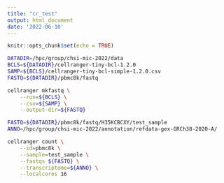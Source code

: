 ```yaml
---
title: "cr_test"
output: html_document
date: '2022-06-10'
---
```


```r
knitr::opts_chunk$set(echo = TRUE)
```

```bash
DATADIR=/hpc/group/chsi-mic-2022/data
BCLS=${DATADIR}/cellranger-tiny-bcl-1.2.0
SAMP=${BCLS}/cellranger-tiny-bcl-simple-1.2.0.csv
FASTQ=${DATADIR}/pbmc8k/fastq

cellranger mkfastq \
    --run=${BCLS} \
    --csv=${SAMP} \
    --output-dir=${FASTQ}
```

```bash
FASTQ=${DATADIR}/pbmc8k/fastq/H35KCBCXY/test_sample
ANNO=/hpc/group/chsi-mic-2022/annotation/refdata-gex-GRCh38-2020-A/

cellranger count \
    --id=pbmc8k \
    --sample=test_sample \
    --fastqs ${FASTQ} \
    --transcriptome=${ANNO} \
    --localcores 16
```